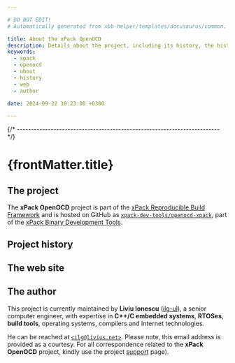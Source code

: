 ```yaml
---

# DO NOT EDIT!
# Automatically generated from xbb-helper/templates/docusaurus/common.

title: About the xPack OpenOCD
description: Details about the project, including its history, the history of the website, and details about the author.
keywords:
  - xpack
  - openocd
  - about
  - history
  - web
  - author

date: 2024-09-22 10:23:00 +0300

---
```


<head><title>{frontMatter.title}</title></head>
<head><meta property="og:title" content={frontMatter.title}/></head>


{/* ------------------------------------------------------------------------ */}

# {frontMatter.title}

## The project

The **xPack OpenOCD** project is part of the
[xPack Reproducible Build Framework](https://xpack.github.io)
and is hosted on GitHub as
[`xpack-dev-tools/openocd-xpack`](https://github.com/xpack-dev-tools/openocd-xpack/),
part of the [xPack Binary Development Tools](https://github.com/xpack-dev-tools/).

<MoreIntro/>

## Project history

<History/>

## The web site

<Website/>

## The author

This project is currently maintained by **Liviu Ionescu**
([ilg-ul](https://github.com/ilg-ul)),
a senior computer engineer, with expertise in **C++/C embedded systems**,
**RTOSes**, **build tools**, operating systems, compilers
and Internet technologies.

He can be reached at [`<ilg@livius.net>`](mailto:ilg@livius.net).
Please note, this email address is provided as a courtesy.
For all correspondence related to the **xPack OpenOCD**
project, kindly use the project [support](/docs/support/) page).
